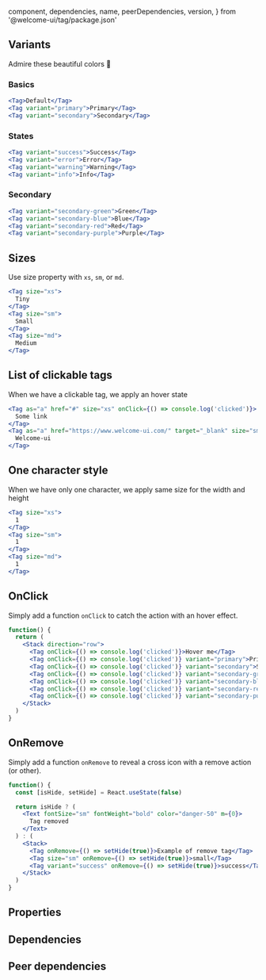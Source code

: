 
  component,
  dependencies,
  name,
  peerDependencies,
  version,
} from '@welcome-ui/tag/package.json'

<showcase
  version={version}
  name={name}
  component={component}
  description="Allows user to categorize or organized keywords."
/>

## Variants

Admire these beautiful colors 💅

### Basics

```jsx row
<Tag>Default</Tag>
<Tag variant="primary">Primary</Tag>
<Tag variant="secondary">Secondary</Tag>
```

### States

```jsx row
<Tag variant="success">Success</Tag>
<Tag variant="error">Error</Tag>
<Tag variant="warning">Warning</Tag>
<Tag variant="info">Info</Tag>
```

### Secondary

```jsx row
<Tag variant="secondary-green">Green</Tag>
<Tag variant="secondary-blue">Blue</Tag>
<Tag variant="secondary-red">Red</Tag>
<Tag variant="secondary-purple">Purple</Tag>
```

## Sizes

Use size property with `xs`, `sm`, or `md`.

```jsx row
<Tag size="xs">
  Tiny
</Tag>
<Tag size="sm">
  Small
</Tag>
<Tag size="md">
  Medium
</Tag>
```

## List of clickable tags

When we have a clickable tag, we apply an hover state

```jsx row
<Tag as="a" href="#" size="xs" onClick={() => console.log('clicked')}>
  Some link
</Tag>
<Tag as="a" href="https://www.welcome-ui.com/" target="_blank" size="sm">
  Welcome-ui
</Tag>
```

## One character style

When we have only one character, we apply same size for the width and height

```jsx row
<Tag size="xs">
  1
</Tag>
<Tag size="sm">
  1
</Tag>
<Tag size="md">
  1
</Tag>
```

## OnClick

Simply add a function `onClick` to catch the action with an hover effect.

```jsx
function() {
  return (
    <Stack direction="row">
      <Tag onClick={() => console.log('clicked')}>Hover me</Tag>
      <Tag onClick={() => console.log('clicked')} variant="primary">Primary</Tag>
      <Tag onClick={() => console.log('clicked')} variant="secondary">Secondary</Tag>
      <Tag onClick={() => console.log('clicked')} variant="secondary-green">Hover me</Tag>
      <Tag onClick={() => console.log('clicked')} variant="secondary-blue">Hover me</Tag>
      <Tag onClick={() => console.log('clicked')} variant="secondary-red">Hover me</Tag>
      <Tag onClick={() => console.log('clicked')} variant="secondary-purple">Hover me</Tag>
    </Stack>
  )
}
```

## OnRemove

Simply add a function `onRemove` to reveal a cross icon with a remove action (or other).

```jsx
function() {
  const [isHide, setHide] = React.useState(false)

  return isHide ? (
    <Text fontSize="sm" fontWeight="bold" color="danger-50" m={0}>
      Tag removed
    </Text>
  ) : (
    <Stack>
      <Tag onRemove={() => setHide(true)}>Example of remove tag</Tag>
      <Tag size="sm" onRemove={() => setHide(true)}>small</Tag>
      <Tag variant="success" onRemove={() => setHide(true)}>success</Tag>
    </Stack>
  )
}
```

## Properties

<props propTypes={props.propTypes.Tag} />

## Dependencies

<dependencies dependencies={dependencies} />

## Peer dependencies

<dependencies dependencies={peerDependencies} />

<pagination />
